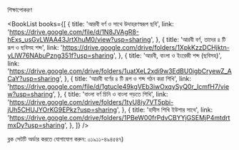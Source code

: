 
<SEO pageTitle="শিক্ষাপোকরণ" />
<Box maxWidth={960} margin="0 auto" padding={{ xs: 3, sm: 4 }}>


<Text variant="h2" textAlign="center">
  শিক্ষাপোকরণ
</Text>
<Divider />

<BookList
  books={[
    {
      title: 'আরবী বর্ণ ও সাথে উদাহরণস্বরূপ ছবি',
      link:
        'https://drive.google.com/file/d/1N8JVAgR8-hExs_usGvLWAA43JrtXhuM0/view?usp=sharing',
    },
    {
      title: 'আরবী বর্ণ, তাদের ৪ টি রূপ ও ছবিসহ শব্দ',
      link:
        'https://drive.google.com/drive/folders/1XpkKzzDCHjktn-yLlW76NAbuPzng351f?usp=sharing',
    },
    {
      title: 'আরবী, বাংলা ও ইংরেজী শব্দ (ছবিসহ)',
      link:
        'https://drive.google.com/drive/folders/1uatXeL2xdi9w3EdBU0igbCryewZ_ACaY?usp=sharing',
    },
    {
      title: 'আরবী বর্ণের ৪ টি রূপ ও শব্দ গঠন করা শিখি',
      link:
        'https://drive.google.com/file/d/1gtucIe49kgVEb3iwOxqySyQ0r_IcmfH7/view?usp=sharing',
    },
    {
      title: 'বাংলা বর্ণ চিনি ও বাংলা পড়তে শিখি',
      link:
        'https://drive.google.com/drive/folders/1tyU8iy7VT5pbi-jUh5CHUJYOrKG9EPkz?usp=sharing',
    },
    {
      title: 'হাদীস শিখি ইউশার সাথে',
      link:
        'https://drive.google.com/drive/folders/1PBeW00frPdvCBYYjGSEMjP4mtdrtmxDy?usp=sharing',
    },
  ]}
/>

<Text variant="h3" textAlign="center">
  ব্লক সেটটি অর্ডার করতে যোগাযোগ করুন: ০১৯১১-৪৯৪৫৪৭)
</Text>

</Box>

